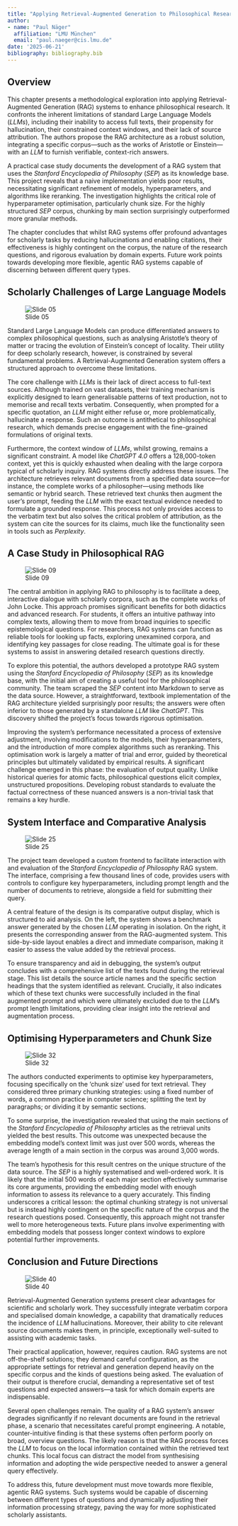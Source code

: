 ```yaml
---
title: "Applying Retrieval-Augmented Generation to Philosophical Research: A Case Study and Methodological Insights"
author:
- name: "Paul Näger"
  affiliation: "LMU München"
  email: "paul.naeger@cis.lmu.de"
date: '2025-06-21'
bibliography: bibliography.bib
---
```

## Overview {.unnumbered}

This chapter presents a methodological exploration into applying Retrieval-Augmented Generation (RAG) systems to enhance philosophical research. It confronts the inherent limitations of standard Large Language Models (*LLMs*), including their inability to access full texts, their propensity for hallucination, their constrained context windows, and their lack of source attribution. The authors propose the RAG architecture as a robust solution, integrating a specific corpus—such as the works of Aristotle or Einstein—with an *LLM* to furnish verifiable, context-rich answers.

A practical case study documents the development of a RAG system that uses the *Stanford Encyclopedia of Philosophy* (*SEP*) as its knowledge base. This project reveals that a naive implementation yields poor results, necessitating significant refinement of models, hyperparameters, and algorithms like reranking. The investigation highlights the critical role of hyperparameter optimisation, particularly chunk size. For the highly structured *SEP* corpus, chunking by main section surprisingly outperformed more granular methods.

The chapter concludes that whilst RAG systems offer profound advantages for scholarly tasks by reducing hallucinations and enabling citations, their effectiveness is highly contingent on the corpus, the nature of the research questions, and rigorous evaluation by domain experts. Future work points towards developing more flexible, agentic RAG systems capable of discerning between different query types.

## Scholarly Challenges of Large Language Models

![Slide 05](images/ai-nepi_012_slide_05.png)

Standard Large Language Models can produce differentiated answers to complex philosophical questions, such as analysing Aristotle’s theory of matter or tracing the evolution of Einstein’s concept of locality. Their utility for deep scholarly research, however, is constrained by several fundamental problems. A Retrieval-Augmented Generation system offers a structured approach to overcome these limitations.

The core challenge with *LLMs* is their lack of direct access to full-text sources. Although trained on vast datasets, their training mechanism is explicitly designed to learn generalisable patterns of text production, not to memorise and recall texts verbatim. Consequently, when prompted for a specific quotation, an *LLM* might either refuse or, more problematically, hallucinate a response. Such an outcome is antithetical to philosophical research, which demands precise engagement with the fine-grained formulations of original texts.

Furthermore, the context window of *LLMs*, whilst growing, remains a significant constraint. A model like *ChatGPT 4.0* offers a 128,000-token context, yet this is quickly exhausted when dealing with the large corpora typical of scholarly inquiry. RAG systems directly address these issues. The architecture retrieves relevant documents from a specified data source—for instance, the complete works of a philosopher—using methods like semantic or hybrid search. These retrieved text chunks then augment the user's prompt, feeding the *LLM* with the exact textual evidence needed to formulate a grounded response. This process not only provides access to the verbatim text but also solves the critical problem of attribution, as the system can cite the sources for its claims, much like the functionality seen in tools such as *Perplexity*.

## A Case Study in Philosophical RAG

![Slide 09](images/ai-nepi_012_slide_09.png)

The central ambition in applying RAG to philosophy is to facilitate a deep, interactive dialogue with scholarly corpora, such as the complete works of John Locke. This approach promises significant benefits for both didactics and advanced research. For students, it offers an intuitive pathway into complex texts, allowing them to move from broad inquiries to specific epistemological questions. For researchers, RAG systems can function as reliable tools for looking up facts, exploring unexamined corpora, and identifying key passages for close reading. The ultimate goal is for these systems to assist in answering detailed research questions directly.

To explore this potential, the authors developed a prototype RAG system using the *Stanford Encyclopedia of Philosophy* (*SEP*) as its knowledge base, with the initial aim of creating a useful tool for the philosophical community. The team scraped the *SEP* content into Markdown to serve as the data source. However, a straightforward, textbook implementation of the RAG architecture yielded surprisingly poor results; the answers were often inferior to those generated by a standalone *LLM* like *ChatGPT*. This discovery shifted the project's focus towards rigorous optimisation.

Improving the system's performance necessitated a process of extensive adjustment, involving modifications to the models, their hyperparameters, and the introduction of more complex algorithms such as reranking. This optimisation work is largely a matter of trial and error, guided by theoretical principles but ultimately validated by empirical results. A significant challenge emerged in this phase: the evaluation of output quality. Unlike historical queries for atomic facts, philosophical questions elicit complex, unstructured propositions. Developing robust standards to evaluate the factual correctness of these nuanced answers is a non-trivial task that remains a key hurdle.

## System Interface and Comparative Analysis

![Slide 25](images/ai-nepi_012_slide_25.png)

The project team developed a custom frontend to facilitate interaction with and evaluation of the *Stanford Encyclopedia of Philosophy* RAG system. The interface, comprising a few thousand lines of code, provides users with controls to configure key hyperparameters, including prompt length and the number of documents to retrieve, alongside a field for submitting their query.

A central feature of the design is its comparative output display, which is structured to aid analysis. On the left, the system shows a benchmark answer generated by the chosen *LLM* operating in isolation. On the right, it presents the corresponding answer from the RAG-augmented system. This side-by-side layout enables a direct and immediate comparison, making it easier to assess the value added by the retrieval process.

To ensure transparency and aid in debugging, the system’s output concludes with a comprehensive list of the texts found during the retrieval stage. This list details the source article names and the specific section headings that the system identified as relevant. Crucially, it also indicates which of these text chunks were successfully included in the final augmented prompt and which were ultimately excluded due to the *LLM*'s prompt length limitations, providing clear insight into the retrieval and augmentation process.

## Optimising Hyperparameters and Chunk Size

![Slide 32](images/ai-nepi_012_slide_32.png)

The authors conducted experiments to optimise key hyperparameters, focusing specifically on the 'chunk size' used for text retrieval. They considered three primary chunking strategies: using a fixed number of words, a common practice in computer science; splitting the text by paragraphs; or dividing it by semantic sections.

To some surprise, the investigation revealed that using the main sections of the *Stanford Encyclopedia of Philosophy* articles as the retrieval units yielded the best results. This outcome was unexpected because the embedding model’s context limit was just over 500 words, whereas the average length of a main section in the corpus was around 3,000 words.

The team's hypothesis for this result centres on the unique structure of the data source. The *SEP* is a highly systematised and well-ordered work. It is likely that the initial 500 words of each major section effectively summarise its core arguments, providing the embedding model with enough information to assess its relevance to a query accurately. This finding underscores a critical lesson: the optimal chunking strategy is not universal but is instead highly contingent on the specific nature of the corpus and the research questions posed. Consequently, this approach might not transfer well to more heterogeneous texts. Future plans involve experimenting with embedding models that possess longer context windows to explore potential further improvements.

## Conclusion and Future Directions

![Slide 40](images/ai-nepi_012_slide_40.png)

Retrieval-Augmented Generation systems present clear advantages for scientific and scholarly work. They successfully integrate verbatim corpora and specialised domain knowledge, a capability that dramatically reduces the incidence of *LLM* hallucinations. Moreover, their ability to cite relevant source documents makes them, in principle, exceptionally well-suited to assisting with academic tasks.

Their practical application, however, requires caution. RAG systems are not off-the-shelf solutions; they demand careful configuration, as the appropriate settings for retrieval and generation depend heavily on the specific corpus and the kinds of questions being asked. The evaluation of their output is therefore crucial, demanding a representative set of test questions and expected answers—a task for which domain experts are indispensable.

Several open challenges remain. The quality of a RAG system's answer degrades significantly if no relevant documents are found in the retrieval phase, a scenario that necessitates careful prompt engineering. A notable, counter-intuitive finding is that these systems often perform poorly on broad, overview questions. The likely reason is that the RAG process forces the *LLM* to focus on the local information contained within the retrieved text chunks. This local focus can distract the model from synthesising information and adopting the wide perspective needed to answer a general query effectively.

To address this, future development must move towards more flexible, agentic RAG systems. Such systems would be capable of discerning between different types of questions and dynamically adjusting their information processing strategy, paving the way for more sophisticated scholarly assistants.